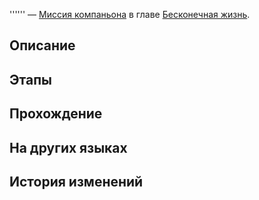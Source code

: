 {{Дополнить|Диалоги.}}
{{Миссия Инфобокс
|id              = 2021009
|Название        = 
|Изображение     = Миссия Освоения .png
|Тип             = Миссия компаньона
|События         = 
|Глава           = Бесконечная жизнь
|Условия         = 
* Завершена [[Миссия компаньона]] ''[[Блуждающее облако]]''
* Завершена [[Миссия компаньона]] ''[[Рыцарь-чужестранец]]''
|Персонажи       = Первопроходец
|СтартЛокация    = Общий вагон
|Мир             = Звёздный экспресс
|Локации         = Общий вагон
|Предыдущая      = Рыцарь-чужестранец
|Следующая       = 
|Награды         = Five-Grain Jade Elixir*1
}}
'''''' — [[Миссия компаньона]] в главе [[Бесконечная жизнь]].

==Описание==
{{Описание|<!--официальное описание из Перекрёстка судеб-->}}

==Этапы==


==Прохождение==
{{Дополнить}}


{{Диалог Конец}}

==На других языках==
{{На других языках
|en   = 
|zhs  = 
|zht  = 
|ja   = 
|ko   = 
|es   = 
|fr   = 
|ru   = 
|th   = 
|vi   = 
|de   = 
|id   = 
|pt   = 
}}

==История изменений==
{{История изменений|2.7}}
